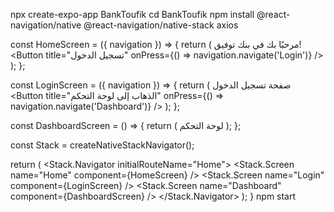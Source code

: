 npx create-expo-app BankToufik
cd BankToufik
npm install @react-navigation/native @react-navigation/native-stack axios

const HomeScreen = ({ navigation }) => {
  return (
    <View>
      <Text>مرحبًا بك في بنك توفيق!</Text>
      <Button title="تسجيل الدخول" onPress={() => navigation.navigate('Login')} />
    </View>
  );
};


const LoginScreen = ({ navigation }) => {
  return (
    <View>
      <Text>صفحة تسجيل الدخول</Text>
      <Button title="الذهاب إلى لوحة التحكم" onPress={() => navigation.navigate('Dashboard')} />
    </View>
  );
};


const DashboardScreen = () => {
  return (
    <View>
      <Text>لوحة التحكم</Text>
    </View>
  );
};


const Stack = createNativeStackNavigator();

  return (
    <NavigationContainer>
      <Stack.Navigator initialRouteName="Home">
        <Stack.Screen name="Home" component={HomeScreen} />
        <Stack.Screen name="Login" component={LoginScreen} />
        <Stack.Screen name="Dashboard" component={DashboardScreen} />
      </Stack.Navigator>
    </NavigationContainer>
  );
}
npm start
